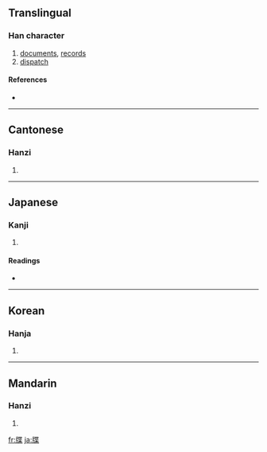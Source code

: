 ==Translingual==

===Han character===
{{Han char|rn=91|rad=片|as=09|sn=13|four=2409<sub>4</sub>|canj=中中心廿木 (LLPTD), 中弓心廿木 (LNPTD)}}

# [[documents]], [[records]]
# [[dispatch]]

====References====
* {{Han ref|kx=0694.030|dkj=19871|dj=1107.130|hdz=32017.100|uh=7252|ud=29266|bh=B7DE|bd=47070}}

----

==Cantonese==

===Hanzi===
{{yue-hanzi|jyut=|y=dip6}}

# {{defn|Cantonese}}

----

==Japanese==

===Kanji===
{{ja-kanji|grade=|rs=片09}}

# {{defn|Japanese}}

====Readings====
* {{ja-readings|on=[[ちょう]] (chō), [[じょう]] (jō)|kun=[[ふだ]] (fuda)}}

----

==Korean==

===Hanja===
{{ko-hanja|hangeul=첩|eumhun=|rv=cheop|mr=ch'ŏp|y=chep}}

# {{defn|Korean}}

----

==Mandarin==

===Hanzi===
{{cmn-hanzi|pin=[[dié]] ([[die2]])|wg=tieh<sup>2</sup>}}

# {{defn|Mandarin}}

[[fr:牒]]
[[ja:牒]]